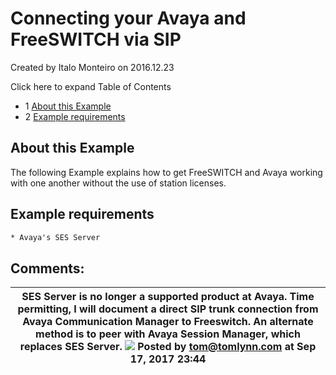 
# Connecting your Avaya and FreeSWITCH via SIP 

 Created by  Italo Monteiro on 2016.12.23

Click here to expand Table of Contents

* 1 [About this Example](#-freeswitch--connecting-your-avaya-and-freeswitch-via-sip-)
* 2 [Example requirements](#-freeswitch--connecting-your-avaya-and-freeswitch-via-sip-)

## About this Example

The following Example explains how to get FreeSWITCH and Avaya working with one another without the use of station licenses.

## Example requirements

```xml
* Avaya's SES Server
```

## Comments:

| SES Server is no longer a supported product at Avaya. Time permitting, I will document a direct SIP trunk connection from Avaya Communication Manager to Freeswitch. An alternate method is to peer with Avaya Session Manager, which replaces SES Server. ![](/images/icons/contenttypes/comment_16.png) Posted by tom@tomlynn.com at Sep 17, 2017 23:44 |
| -------------------------------------------------------------------------------------------------------------------------------------------------------------------------------------------------------------------------------------------------------------------------------------------------------------------------------------------------------- |


